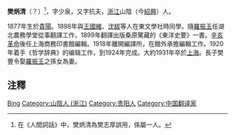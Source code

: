 '''樊炳清'''（{{bd|1876年||1931年|}}？）<ref>在《人間詞話》中，樊炳清為樊志厚誤用，係屬一人。</ref>，字少泉，又字抗夫，[[浙江|浙江]]山陰（今[[紹興|紹興]]）人。

1877年生於[[貴陽|貴陽]]。1898年與[[王國維|王國維]]、[[沈紱|沈紱]]等人在東文學社時同學。隨[[羅振玉|羅振玉]]任湖北農務學堂從事翻譯工作，1899年翻譯出版桑原騭藏的《東洋史要》一書。[[辛亥革命|辛亥革命]]後任上海商務印書館編輯。1918年離開編譯所，在館外承擔編輯工作。1920年着手《哲学辞典》的编辑工作，到1924年完成。大約1931年卒於[[上海|上海]]。長子樊豐令娶[[羅振玉|羅振玉]]之孫女為妻。

==注釋==
<div class="references-small">
<references />
</div>

{{normdaten}}
{{DEFAULTSORT:fan bingqing}}
[[Category:樊姓|Bing]]
[[Category:山陰人_(浙江)|Category:山陰人 (浙江)]]
[[Category:贵阳人|Category:贵阳人]]
[[Category:中国翻译家|Category:中国翻译家]]